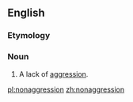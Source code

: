 ==English==

===Etymology===
{{prefix|non|aggression}}

===Noun===
{{en-noun|-|s}}

# A lack of [[aggression]].

[[pl:nonaggression]]
[[zh:nonaggression]]